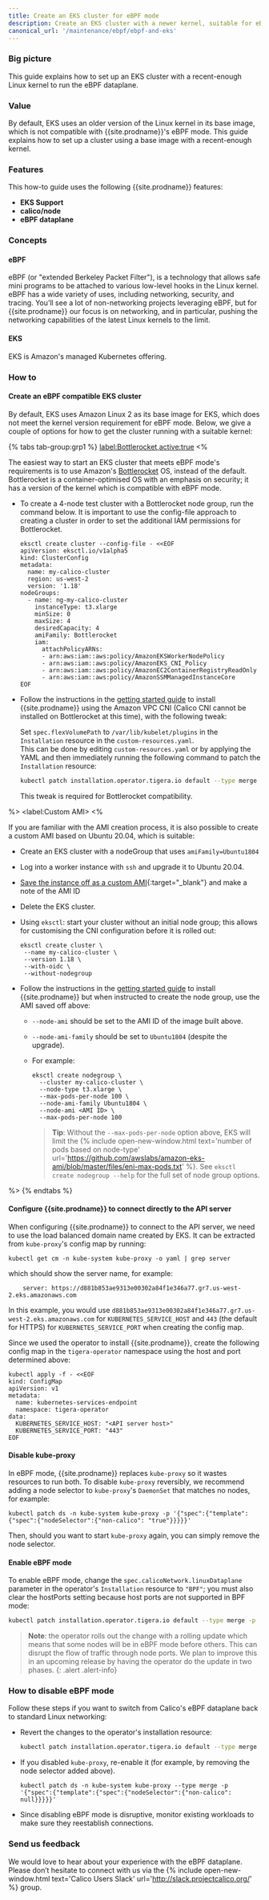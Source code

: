 ```yaml
---
title: Create an EKS cluster for eBPF mode
description: Create an EKS cluster with a newer kernel, suitable for eBPF mode.
canonical_url: '/maintenance/ebpf/ebpf-and-eks'
---
```


### Big picture

This guide explains how to set up an EKS cluster with a recent-enough Linux kernel to run the eBPF dataplane.

### Value

By default, EKS uses an older version of the Linux kernel in its base image, which is not compatible with {{site.prodname}}'s
eBPF mode.  This guide explains how to set up a cluster using a base image with a recent-enough kernel.

### Features

This how-to guide uses the following {{site.prodname}} features:

- **EKS Support**
- **calico/node**
- **eBPF dataplane**

### Concepts

#### eBPF

eBPF (or "extended Berkeley Packet Filter"), is a technology that allows safe mini programs to be attached to various
low-level hooks in the Linux kernel. eBPF has a wide variety of uses, including networking, security, and tracing.
You’ll see a lot of non-networking projects leveraging eBPF, but for {{site.prodname}} our focus is on networking,
and in particular, pushing the networking capabilities of the latest Linux kernels to the limit.

#### EKS

EKS is Amazon's managed Kubernetes offering.

### How to

#### Create an eBPF compatible EKS cluster

By default, EKS uses Amazon Linux 2 as its base image for EKS, which does not meet the kernel version requirement for 
eBPF mode.  Below, we give a couple of options for how to get the cluster running with a suitable kernel:

{% tabs tab-group:grp1 %}
<label:Bottlerocket,active:true>
<%

The easiest way to start an EKS cluster that meets eBPF mode's requirements is to use Amazon's 
[Bottlerocket](https://aws.amazon.com/bottlerocket/) OS, instead of the default.  Bottlerocket is a 
container-optimised OS with an emphasis on security; it has a version of the kernel which is compatible with eBPF mode.

* To create a 4-node test cluster with a Bottlerocket node group, run the command below.  It is important to use the config-file
  approach to creating a cluster in order to set the additional IAM permissions for Bottlerocket.

  ```
  eksctl create cluster --config-file - <<EOF
  apiVersion: eksctl.io/v1alpha5
  kind: ClusterConfig
  metadata:
    name: my-calico-cluster
    region: us-west-2
    version: '1.18'
  nodeGroups:
    - name: ng-my-calico-cluster
      instanceType: t3.xlarge
      minSize: 0
      maxSize: 4
      desiredCapacity: 4
      amiFamily: Bottlerocket
      iam:
        attachPolicyARNs:
        - arn:aws:iam::aws:policy/AmazonEKSWorkerNodePolicy
        - arn:aws:iam::aws:policy/AmazonEKS_CNI_Policy
        - arn:aws:iam::aws:policy/AmazonEC2ContainerRegistryReadOnly
        - arn:aws:iam::aws:policy/AmazonSSMManagedInstanceCore
  EOF
  ```
  
* Follow the instructions in the [getting started guide]({{site.baseurl}}/getting-started/kubernetes/eks) to install {{site.prodname}}
  using the Amazon VPC CNI (Calico CNI cannot be installed on Bottlerocket at this time), with the following tweak:
  
  Set `spec.flexVolumePath` to `/var/lib/kubelet/plugins` in the `Installation` resource in the `custom-resources.yaml`.  
  This can be done by editing `custom-resources.yaml` or by applying the YAML and then immediately running the following command to 
  patch the `Installation` resource:
  ```bash
  kubectl patch installation.operator.tigera.io default --type merge -p '{"spec":{"flexVolumePath":"/var/lib/kubelet/plugins"}}'
  ```
  This tweak is required for Bottlerocket compatibility.

%>
<label:Custom AMI>
<%

If you are familiar with the AMI creation process, it is also possible to create a custom AMI based on Ubuntu 20.04, 
which is suitable:

* Create an EKS cluster with a nodeGroup that uses `amiFamily=Ubuntu1804`

* Log into a worker instance with `ssh` and upgrade it to Ubuntu 20.04.

* [Save the instance off as a custom AMI](https://docs.aws.amazon.com/AWSEC2/latest/UserGuide/creating-an-ami-ebs.html){:target="_blank"}
  and make a note of the AMI ID

* Delete the EKS cluster.

* Using `eksctl`: start your cluster without an initial node group; this allows for customising the CNI configuration before
  it is rolled out:
  
  ```
  eksctl create cluster \
   --name my-calico-cluster \
   --version 1.18 \
   --with-oidc \
   --without-nodegroup
  ```

* Follow the instructions in the [getting started guide]({{site.baseurl}}/getting-started/kubernetes/eks) to install {{site.prodname}}
  but when instructed to create the node group, use the AMI saved off above:
  
  * `--node-ami` should be set to the AMI ID of the image built above.
  * `--node-ami-family` should be set to `Ubuntu1804` (despite the upgrade).

  * For example:
    ```
    eksctl create nodegroup \
      --cluster my-calico-cluster \
      --node-type t3.xlarge \
      --max-pods-per-node 100 \
      --node-ami-family Ubuntu1804 \
      --node-ami <AMI ID> \
      --max-pods-per-node 100
    ```
  
    > **Tip**: Without the `--max-pods-per-node` option above, EKS will limit the 
    > {% include open-new-window.html text='number of pods based on node-type' url='https://github.com/awslabs/amazon-eks-ami/blob/master/files/eni-max-pods.txt' %}. 
    > See `eksctl create nodegroup --help` for the full set of node group options.

%>
{% endtabs %}

#### Configure {{site.prodname}} to connect directly to the API server

When configuring {{site.prodname}} to connect to the API server, we need to use the load balanced domain name 
created by EKS.  It can be extracted from `kube-proxy`'s config map by running:

```
kubectl get cm -n kube-system kube-proxy -o yaml | grep server
```
which should show the server name, for example:
```
    server: https://d881b853ae9313e00302a84f1e346a77.gr7.us-west-2.eks.amazonaws.com
```
In this example, you would use `d881b853ae9313e00302a84f1e346a77.gr7.us-west-2.eks.amazonaws.com` for `KUBERNETES_SERVICE_HOST`
and `443` (the default for HTTPS) for `KUBERNETES_SERVICE_PORT` when creating the config map.

Since we used the operator to install {{site.prodname}}, create the following config map in the 
`tigera-operator` namespace using the host and port determined above:

```
kubectl apply -f - <<EOF
kind: ConfigMap
apiVersion: v1
metadata:
  name: kubernetes-services-endpoint
  namespace: tigera-operator
data:
  KUBERNETES_SERVICE_HOST: "<API server host>"
  KUBERNETES_SERVICE_PORT: "443"
EOF
```

#### Disable kube-proxy

In eBPF mode, {{site.prodname}} replaces `kube-proxy` so it wastes resources to run both.  To disable `kube-proxy` reversibly, we recommend adding a node selector to `kube-proxy`'s `DaemonSet` that matches no nodes, for example:

```
kubectl patch ds -n kube-system kube-proxy -p '{"spec":{"template":{"spec":{"nodeSelector":{"non-calico": "true"}}}}}'
```

Then, should you want to start `kube-proxy` again, you can simply remove the node selector.

#### Enable eBPF mode

To enable eBPF mode, change the `spec.calicoNetwork.linuxDataplane` parameter in
the operator's `Installation` resource to `"BPF"`; you must also clear the hostPorts setting because host ports are not supported in BPF mode:

```bash
kubectl patch installation.operator.tigera.io default --type merge -p '{"spec":{"calicoNetwork":{"linuxDataplane":"BPF", "hostPorts":null}}}'
```

> **Note**: the operator rolls out the change with a rolling update which means that some nodes will be in eBPF mode
> before others.  This can disrupt the flow of traffic through node ports.  We plan to improve this in an upcoming release
> by having the operator do the update in two phases.
{: .alert .alert-info}

### How to disable eBPF mode

Follow these steps if you want to switch from Calico's eBPF dataplane back to standard Linux networking:

* Revert the changes to the operator's installation resource:

  ```bash
  kubectl patch installation.operator.tigera.io default --type merge -p '{"spec":{"calicoNetwork":{"linuxDataplane":"Iptables"}}}'
  ```

* If you disabled `kube-proxy`, re-enable it (for example, by removing the node selector added above).
  ```
  kubectl patch ds -n kube-system kube-proxy --type merge -p '{"spec":{"template":{"spec":{"nodeSelector":{"non-calico": null}}}}}'
  ```

* Since disabling eBPF mode is disruptive, monitor existing workloads to make sure they reestablish connections.

### Send us feedback

We would love to hear about your experience with the eBPF dataplane.  Please don’t hesitate to connect with us via the {% include open-new-window.html text='Calico Users Slack' url='http://slack.projectcalico.org/' %} group.
